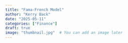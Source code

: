 ```yaml
---
title: "Fama-French Model"
author: "Kerry Back"
date: "2025-05-11"
categories: ["Finance"]
draft: true
image: "thumbnail.jpg"  # You can add an image later
---
```

